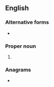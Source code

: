 ==English==

===Alternative forms===
* {{l|en|Eph.}}

===Proper noun===
{{en-proper noun}}

# {{abbreviation of|en|Ephesians}}

===Anagrams===
* {{anagrams|en|a=eehps|HEPES|heeps|sheep|shepe}}